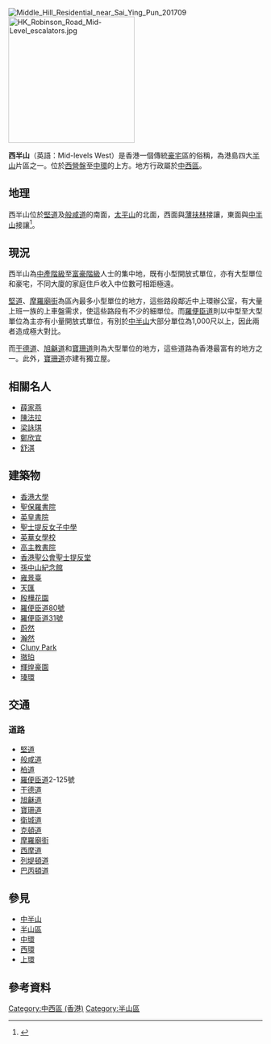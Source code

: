 {{For|其他香港島半山區|半山區}} 
[[File:Middle_Hill_Residential_near_Sai_Ying_Pun_201709.jpg|Middle_Hill_Residential_near_Sai_Ying_Pun_201709]]
[[File:HK_Robinson_Road_Mid-Level_escalators.jpg|250px]]

'''西半山'''（英語：Mid-levels West）是香港一個傳統[[豪宅|豪宅]]區的俗稱，為港島四大[[半山|半山]]片區之一。位於[[西營盤|西營盤]]至[[中環|中環]]的上方。地方行政屬於[[中西區_(香港)|中西區]]。

==地理==
西半山位於[[堅道|堅道]]及[[般咸道|般咸道]]的南面，[[山頂區|太平山]]的北面，西面與[[薄扶林|薄扶林]]接讓，東面與[[中半山|中半山]]接讓<ref name=":0">{{Cite web|title=中原地產-西半山範圍（地圖）|url=https://hk.centanet.com/district/西半山/19-HMA053|access-date=2021-07-17|language=中文|archive-date=2021-07-17|archive-url=https://web.archive.org/web/20210717095035/https://hk.centanet.com/district/%E8%A5%BF%E5%8D%8A%E5%B1%B1/19-HMA053|dead-url=no}}</ref>。

==現況==
西半山為[[中產階級|中產階級]]至[[上流社會|富豪階級]]人士的集中地，既有小型開放式單位，亦有大型單位和豪宅，不同大廈的家庭住戶收入中位數可相距極遠。

[[堅道|堅道]]、[[摩羅廟街|摩羅廟街]]為區內最多小型單位的地方，這些路段鄰近中上環辦公室，有大量上班一族的上車盤需求，使這些路段有不少的細單位。而[[羅便臣道|羅便臣道]]則以中型至大型單位為主亦有小量開放式單位，有別於[[中半山|中半山]]大部分單位為1,000尺以上，因此兩者造成極大對比。

而[[干德道|干德道]]、[[旭龢道|旭龢道]]和[[寶珊道|寶珊道]]則為大型單位的地方，這些道路為香港最富有的地方之一。此外，[[寶珊道|寶珊道]]亦建有獨立屋。

==相關名人==
*[[薛家燕|薛家燕]]
*[[陳法拉|陳法拉]]
*[[梁詠琪|梁詠琪]]
*[[鄭欣宜|鄭欣宜]]
*[[舒淇|舒淇]]

==建築物== 
*[[香港大學|香港大學]]
*[[聖保羅書院|聖保羅書院]] 
*[[英皇書院|英皇書院]]
*[[聖士提反女子中學|聖士提反女子中學]]
*[[英華女學校|英華女學校]]
*[[高主教書院|高主教書院]] 
*[[香港聖公會香港島教區|香港聖公會聖士提反堂]]
*[[孫中山紀念館|孫中山紀念館]] 
*[[雍景臺|雍景臺]]
*[[天匯|天匯]]
*[[殷樺花園|殷樺花園]]
*[[羅便臣道80號|羅便臣道80號]]
*[[羅便臣道31號|羅便臣道31號]]
*[[蔚然|蔚然]]
*[[瀚然|瀚然]]
*[[Cluny_Park|Cluny Park]]
*[[璈珀|璈珀]]
*[[輝煌豪園|輝煌豪園]]
*[[瑧環|瑧環]]

==交通==
===道路===
*[[堅道|堅道]]
*[[般咸道|般咸道]]
*[[柏道|柏道]]
*[[羅便臣道|羅便臣道]]2-125號
*[[干德道|干德道]]
*[[旭龢道|旭龢道]]
*[[寶珊道|寶珊道]]
*[[衛城道|衛城道]]
*[[克頓道|克頓道]]
*[[摩羅廟街|摩羅廟街]]
*[[西摩道|西摩道]]
*[[列堤頓道|列堤頓道]]
*[[巴丙頓道|巴丙頓道]]

==參見==
*[[中半山|中半山]]
*[[半山區|半山區]]
*[[中環|中環]]
*[[西環|西環]]
*[[上環|上環]]

==參考資料==
{{Reflist}}

[[Category:中西區_(香港)|Category:中西區 (香港)]] 
[[Category:半山區|Category:半山區]]